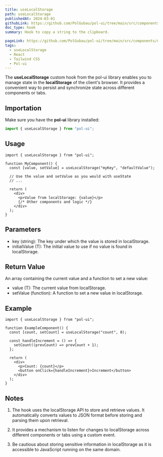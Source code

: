 ```yaml
---
title: useLocalStorage
path: useLocalStorage
publishedAt: 2024-03-01
githubLink: https://github.com/PolGubau/pol-ui/tree/main/src/components/useLocalStorage
doc_type: hook
summary: Hook to copy a string to the clipboard.

pageLink: https://github.com/PolGubau/pol-ui/tree/main/src/components/useLocalStorage
tags:
  - useLocalStorage
  - React
  - Tailwind CSS
  - Pol-ui
---
```


The **useLocalStorage** custom hook from the pol-ui library enables you to manage state in the **localStorage** of the client's browser. It provides a convenient way to persist and synchronize state across different components or tabs.

## Importation

Make sure you have the **pol-ui** library installed:

```jsx
import { useLocalStorage } from "pol-ui";
```

## Usage

```tsx
import { useLocalStorage } from "pol-ui";

function MyComponent() {
  const [value, setValue] = useLocalStorage("myKey", "defaultValue");

  // Use the value and setValue as you would with useState
  // ...

  return (
    <div>
      <p>Value from localStorage: {value}</p>
      {/* Other components and logic */}
    </div>
  );
}
```

## Parameters

- key (string): The key under which the value is stored in localStorage.
- initialValue (T): The initial value to use if no value is found in localStorage.

## Return Value

An array containing the current value and a function to set a new value:

- value (T): The current value from localStorage.
- setValue (function): A function to set a new value in localStorage.

## Example

```tsx
import { useLocalStorage } from "pol-ui";

function ExampleComponent() {
  const [count, setCount] = useLocalStorage("count", 0);

  const handleIncrement = () => {
    setCount((prevCount) => prevCount + 1);
  };

  return (
    <div>
      <p>Count: {count}</p>
      <button onClick={handleIncrement}>Increment</button>
    </div>
  );
}
```

## Notes

1. The hook uses the localStorage API to store and retrieve values. It automatically converts values to JSON format before storing and parsing them upon retrieval.

2. It provides a mechanism to listen for changes to localStorage across different components or tabs using a custom event.

3. Be cautious about storing sensitive information in localStorage as it is accessible to JavaScript running on the same domain.
